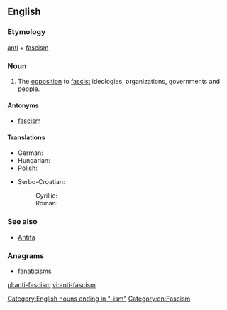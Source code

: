 ==English==

{{wikipedia}}

===Etymology===
[[anti]] + [[fascism]]

===Noun===
{{head|en|noun}}

# The [[opposition]] to [[fascist]] ideologies, organizations, governments and people.

====Antonyms====
* [[fascism]]

====Translations====
{{trans-top|the opposition to fascist ideologies}}
* German: {{t-|de|Antifaschismus|m}}
* Hungarian: {{t-|hu|antifasizmus}}
* Polish: {{t-|pl|antyfaszyzm}}
{{trans-mid}}
* Serbo-Croatian:
*: Cyrillic: {{t-|sh|антифашизам|m|sc=Cyrl}}
*: Roman: {{t-|sh|antifašizam|m}}
{{trans-bottom}}

===See also===
* [[Antifa]]

===Anagrams===
* [[fanaticisms#English|fanaticisms]]

[[Category:English nouns ending in "-ism"]]
[[Category:en:Fascism]]

[[pl:anti-fascism]]
[[vi:anti-fascism]]